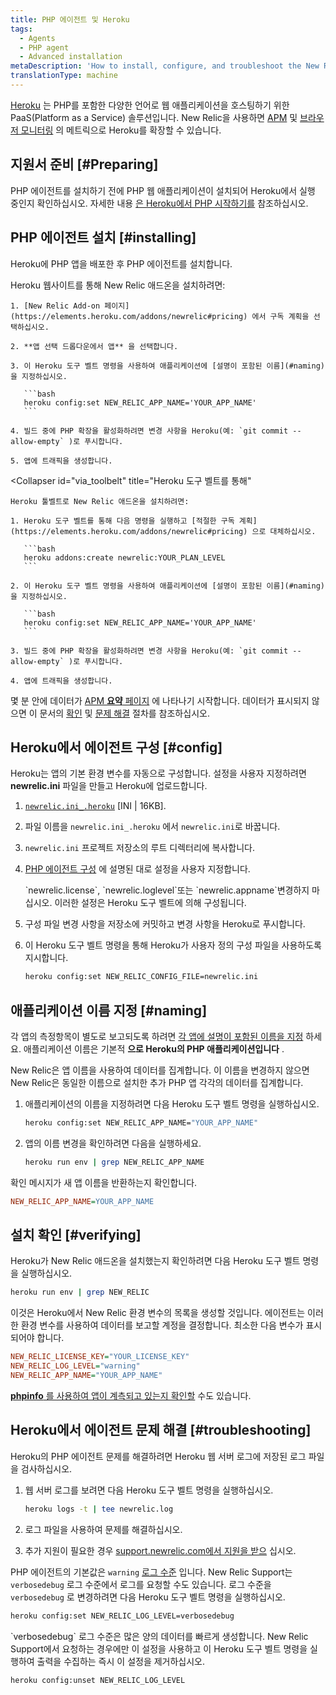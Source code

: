 ```yaml
---
title: PHP 에이전트 및 Heroku
tags:
  - Agents
  - PHP agent
  - Advanced installation
metaDescription: 'How to install, configure, and troubleshoot the New Relic PHP agent on Heroku.'
translationType: machine
---
```


[Heroku](//www.heroku.com/) 는 PHP를 포함한 다양한 언어로 웹 애플리케이션을 호스팅하기 위한 PaaS(Platform as a Service) 솔루션입니다. New Relic을 사용하면 [APM](/docs/apm/new-relic-apm/getting-started/welcome-new-relic-apm) 및 [브라우저 모니터링](/docs/browser/new-relic-browser/getting-started/new-relic-browser) 의 메트릭으로 Heroku를 확장할 수 있습니다.

## 지원서 준비 [#Preparing]

PHP 에이전트를 설치하기 전에 PHP 웹 애플리케이션이 설치되어 Heroku에서 실행 중인지 확인하십시오. 자세한 내용 [은 Heroku에서 PHP 시작하기를](//devcenter.heroku.com/articles/getting-started-with-php) 참조하십시오.

## PHP 에이전트 설치 [#installing]

Heroku에 PHP 앱을 배포한 후 PHP 에이전트를 설치합니다.

<CollapserGroup>
  <Collapser
    id="via_heroku"
    title="Heroku 웹사이트를 통해"
  >
    Heroku 웹사이트를 통해 New Relic 애드온을 설치하려면:

    1. [New Relic Add-on 페이지](https://elements.heroku.com/addons/newrelic#pricing) 에서 구독 계획을 선택하십시오.

    2. **앱 선택 드롭다운에서 앱** 을 선택합니다.

    3. 이 Heroku 도구 벨트 명령을 사용하여 애플리케이션에 [설명이 포함된 이름](#naming) 을 지정하십시오.

       ```bash
       heroku config:set NEW_RELIC_APP_NAME='YOUR_APP_NAME'
       ```

    4. 빌드 중에 PHP 확장을 활성화하려면 변경 사항을 Heroku(예: `git commit --allow-empty` )로 푸시합니다.

    5. 앱에 트래픽을 생성합니다.
  </Collapser>

  <Collapser
    id="via_toolbelt"
    title="Heroku 도구 벨트를 통해"
  >
    Heroku 툴벨트로 New Relic 애드온을 설치하려면:

    1. Heroku 도구 벨트를 통해 다음 명령을 실행하고 [적절한 구독 계획](https://elements.heroku.com/addons/newrelic#pricing) 으로 대체하십시오.

       ```bash
       heroku addons:create newrelic:YOUR_PLAN_LEVEL
       ```

    2. 이 Heroku 도구 벨트 명령을 사용하여 애플리케이션에 [설명이 포함된 이름](#naming) 을 지정하십시오.

       ```bash
       heroku config:set NEW_RELIC_APP_NAME='YOUR_APP_NAME'
       ```

    3. 빌드 중에 PHP 확장을 활성화하려면 변경 사항을 Heroku(예: `git commit --allow-empty` )로 푸시합니다.

    4. 앱에 트래픽을 생성합니다.
  </Collapser>
</CollapserGroup>

몇 분 안에 데이터가 [APM **요약** 페이지](/docs/apm/applications-menu/monitoring/apm-overview-page) 에 나타나기 시작합니다. 데이터가 표시되지 않으면 이 문서의 [확인](#verifying) 및 [문제 해결](#troubleshooting) 절차를 참조하십시오.

## Heroku에서 에이전트 구성 [#config]

Heroku는 앱의 기본 환경 변수를 자동으로 구성합니다. 설정을 사용자 지정하려면 **newrelic.ini** 파일을 만들고 Heroku에 업로드합니다.

1. [`newrelic.ini_.heroku`](./files/newrelic.ini_.heroku) \[INI | 16KB].

2. 파일 이름을 `newrelic.ini_.heroku` 에서 `newrelic.ini`로 바꿉니다.

3. `newrelic.ini` 프로젝트 저장소의 루트 디렉터리에 복사합니다.

4. [PHP 에이전트 구성](/docs/agents/php-agent/configuration/php-agent-configuration) 에 설명된 대로 설정을 사용자 지정합니다.

   <Callout variant="caution">
     `newrelic.license`, `newrelic.loglevel`또는 `newrelic.appname`변경하지 마십시오. 이러한 설정은 Heroku 도구 벨트에 의해 구성됩니다.
   </Callout>

5. 구성 파일 변경 사항을 저장소에 커밋하고 변경 사항을 Heroku로 푸시합니다.

6. 이 Heroku 도구 벨트 명령을 통해 Heroku가 사용자 정의 구성 파일을 사용하도록 지시합니다.

   ```bash
   heroku config:set NEW_RELIC_CONFIG_FILE=newrelic.ini
   ```

## 애플리케이션 이름 지정 [#naming]

각 앱의 측정항목이 별도로 보고되도록 하려면 [각 앱에 설명이 포함된 이름을 지정](/docs/apm/new-relic-apm/installation-configuration/naming-your-application#app-name) 하세요. 애플리케이션 이름은 기본적 **으로 Heroku의 PHP 애플리케이션입니다** .

New Relic은 앱 이름을 사용하여 데이터를 집계합니다. 이 이름을 변경하지 않으면 New Relic은 동일한 이름으로 설치한 추가 PHP 앱 각각의 데이터를 집계합니다.

1. 애플리케이션의 이름을 지정하려면 다음 Heroku 도구 벨트 명령을 실행하십시오.

   ```bash
   heroku config:set NEW_RELIC_APP_NAME="YOUR_APP_NAME"
   ```

2. 앱의 이름 변경을 확인하려면 다음을 실행하세요.

   ```bash
   heroku run env | grep NEW_RELIC_APP_NAME
   ```

확인 메시지가 새 앱 이름을 반환하는지 확인합니다.

```ini
NEW_RELIC_APP_NAME=YOUR_APP_NAME
```

## 설치 확인 [#verifying]

Heroku가 New Relic 애드온을 설치했는지 확인하려면 다음 Heroku 도구 벨트 명령을 실행하십시오.

```bash
heroku run env | grep NEW_RELIC
```

이것은 Heroku에서 New Relic 환경 변수의 목록을 생성할 것입니다. 에이전트는 이러한 환경 변수를 사용하여 데이터를 보고할 계정을 결정합니다. 최소한 다음 변수가 표시되어야 합니다.

```ini
NEW_RELIC_LICENSE_KEY="YOUR_LICENSE_KEY"
NEW_RELIC_LOG_LEVEL="warning"
NEW_RELIC_APP_NAME="YOUR_APP_NAME"
```

[**phpinfo** 를 사용하여 앱이 계측되고 있는지 확인할](/docs/agents/php-agent/troubleshooting/using-phpinfo-verify-php) 수도 있습니다.

## Heroku에서 에이전트 문제 해결 [#troubleshooting]

Heroku의 PHP 에이전트 문제를 해결하려면 Heroku 웹 서버 로그에 저장된 로그 파일을 검사하십시오.

1. 웹 서버 로그를 보려면 다음 Heroku 도구 벨트 명령을 실행하십시오.

   ```bash
   heroku logs -t | tee newrelic.log
   ```

2. 로그 파일을 사용하여 문제를 해결하십시오.

3. 추가 지원이 필요한 경우 [support.newrelic.com에서 지원을 받으](https://support.newrelic.com) 십시오.

PHP 에이전트의 기본값은 `warning` [로그 수준](/docs/agents/php-agent/configuration/php-agent-configuration#inivar-loglevel) 입니다. New Relic Support는 `verbosedebug` 로그 수준에서 로그를 요청할 수도 있습니다. 로그 수준을 `verbosedebug` 로 변경하려면 다음 Heroku 도구 벨트 명령을 실행하십시오.

```bash
heroku config:set NEW_RELIC_LOG_LEVEL=verbosedebug
```

<Callout variant="caution">
  `verbosedebug` 로그 수준은 많은 양의 데이터를 빠르게 생성합니다. New Relic Support에서 요청하는 경우에만 이 설정을 사용하고 이 Heroku 도구 벨트 명령을 실행하여 출력을 수집하는 즉시 이 설정을 제거하십시오.

  ```bash
  heroku config:unset NEW_RELIC_LOG_LEVEL
  ```
</Callout>

<InstallFeedback/>